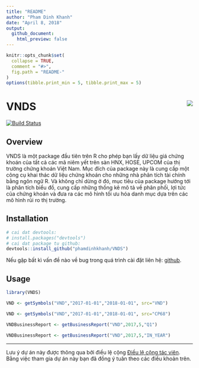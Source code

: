 ```yaml
---
title: "README"
author: "Pham Dinh Khanh"
date: "April 8, 2018"
output: 
  github_document:
    html_preview: false
---
```

```r
knitr::opts_chunk$set(
  collapse = TRUE,
  comment = "#>",
  fig.path = "README-"
)
options(tibble.print_min = 5, tibble.print_max = 5)
```

# VNDS <img src="man/figures/logo.jpg" align="right" />

[![Build Status](https://github.com/phamdinhkhanh/VNDS)](https://github.com/phamdinhkhanh/VNDS)


## Overview

VNDS là một package đầu tiên trên R cho phép bạn lấy dữ liệu giá chứng khoán của tất cả các mã niêm yết trên sàn HNX, HOSE, UPCOM của thị trường chứng khoán Việt Nam. Mục đích của package này là cung cấp một công cụ khai thác dữ liệu chứng khoán cho những nhà phân tích tài chính bằng ngôn ngữ R. Và không chỉ dừng ở đó, mục tiêu của package hướng tới là phân tích biểu đồ, cung cấp những thống kê mô tả về phân phối, lợi tức của chứng khoán và đưa ra các mô hình tối ưu hóa danh mục dựa trên các mô hình rủi ro thị trường.

## Installation

```r
# cai dat devtools:
# install.packages("devtools")
# cai dat package tu github:
devtools::install_github("phamdinhkhanh/VNDS")
```

Nếu gặp bất kì vấn đề nào về bug trong quá trình cài đặt liên hệ: [github](https://github.com/phamdinhkhanh/VNDS/issues).

## Usage

```r
library(VNDS)

VND <- getSymbols("VND","2017-01-01","2018-01-01", src="VND")

VND <- getSymbols("VND","2017-01-01","2018-01-01", src="CP68")

VNDBusinessReport <- getBusinessReport("VND",2017,5,"Q1")

VNDBusinessReport <- getBusinessReport("VND",2017,5,"IN_YEAR")
```



---
Lưu ý dự án này được thông qua bởi điều lệ cộng [Điều lệ cộng tác viên](CONDUCT.md).
Bằng việc tham gia dự án này bạn đã đồng ý tuân theo các điều khoản trên.
